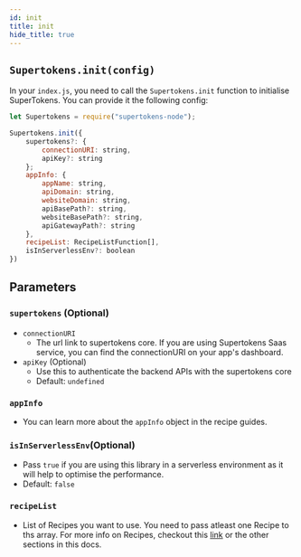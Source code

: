 ```yaml
---
id: init
title: init
hide_title: true
---
```


## `Supertokens.init(config)`

In your `index.js`, you need to call the `Supertokens.init` function to initialise SuperTokens. You can provide it the following config:

```jsx
let Supertokens = require("supertokens-node");

Supertokens.init({
    supertokens?: {
        connectionURI: string,
        apiKey?: string
    };
    appInfo: {
        appName: string,
        apiDomain: string,
        websiteDomain: string,
        apiBasePath?: string,
        websiteBasePath?: string,
        apiGatewayPath?: string
    },
    recipeList: RecipeListFunction[],
    isInServerlessEnv?: boolean
})

```

## Parameters
### `supertokens` (Optional)
- `connectionURI`
  - The url link to supertokens core. If you are using Supertokens Saas service, you can find the connectionURI on your app's dashboard.
- `apiKey` (Optional)
  - Use this to authenticate the backend APIs with the supertokens core
  - Default: `undefined`
### ``appInfo``
- You can learn more about the `appInfo` object in the recipe guides.
### ``isInServerlessEnv``(Optional)
- Pass `true` if you are using this library in a serverless environment as it will help to optimise the performance.
- Default: `false`
### ``recipeList``
- List of Recipes you want to use. You need to pass atleast one Recipe to ths array. For more info on Recipes, checkout this [link](/docs/community/recipes) or the other sections in this docs.
